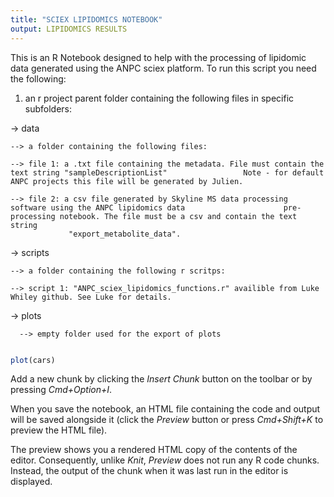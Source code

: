 ```yaml
---
title: "SCIEX LIPIDOMICS NOTEBOOK"
output: LIPIDOMICS RESULTS
---
```


This is an R Notebook designed to help with the processing of lipidomic data generated using the ANPC sciex platform. To run this script you need the following:

1. an r project parent folder containing the following files in specific subfolders:
  
  -> data
  
    --> a folder containing the following files:
  
    --> file 1: a .txt file containing the metadata. File must contain the text string "sampleDescriptionList"                 Note - for default ANPC projects this file will be generated by Julien.
        
    --> file 2: a csv file generated by Skyline MS data processing software using the ANPC lipidomics data                      pre-processing notebook. The file must be a csv and contain the text string 
                 "export_metabolite_data".
  
  -> scripts
  
    --> a folder containing the following r scritps:
    
    --> script 1: "ANPC_sciex_lipidomics_functions.r" availible from Luke Whiley github. See Luke for details.
  
  
  -> plots
  
      --> empty folder used for the export of plots
      





```r
plot(cars)
```

Add a new chunk by clicking the *Insert Chunk* button on the toolbar or by pressing *Cmd+Option+I*.

When you save the notebook, an HTML file containing the code and output will be saved alongside it (click the *Preview* button or press *Cmd+Shift+K* to preview the HTML file). 

The preview shows you a rendered HTML copy of the contents of the editor. Consequently, unlike *Knit*, *Preview* does not run any R code chunks. Instead, the output of the chunk when it was last run in the editor is displayed.

